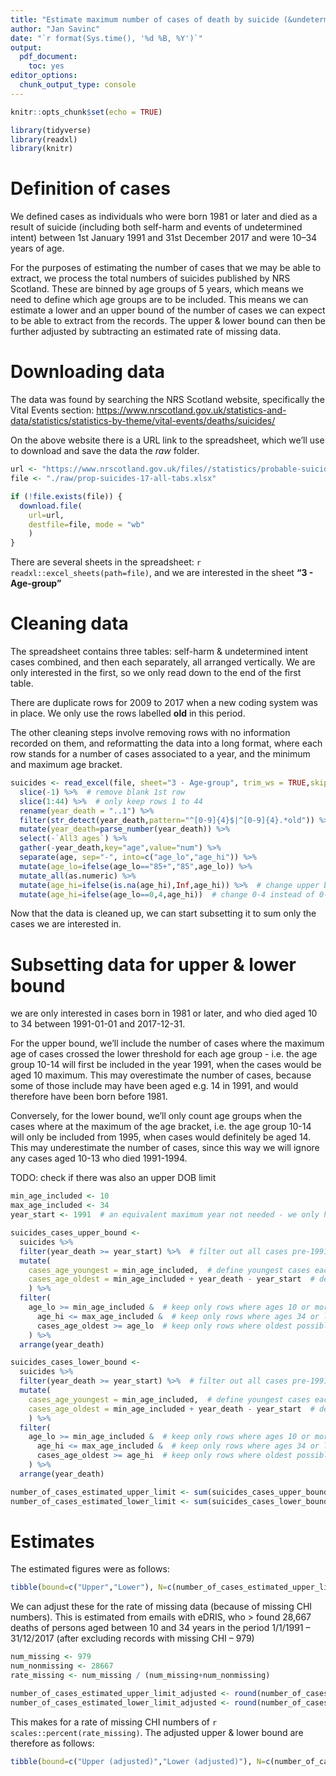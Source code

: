 ```yaml
---
title: "Estimate maximum number of cases of death by suicide (&undetermined intent) from summaries provided by NRS up to 2017"
author: "Jan Savinc"
date: "`r format(Sys.time(), '%d %B, %Y')`"
output: 
  pdf_document:
    toc: yes
editor_options: 
  chunk_output_type: console
---
```


```r
knitr::opts_chunk$set(echo = TRUE)
```

```r
library(tidyverse)
library(readxl)
library(knitr)
```

# Definition of cases

We defined cases as individuals who were born 1981 or later and died as a result of suicide (including both self-harm and events of undetermined intent) between 1st January 1991 and 31st December 2017 and were 10--34 years of age.

For the purposes of estimating the number of cases that we may be able to extract, we process the total numbers of suicides published by NRS Scotland. These are binned by age groups of 5 years, which means we need to define which age groups are to be included. This means we can estimate a lower and an upper bound of the number of cases we can expect to be able to extract from the records. The upper & lower bound can then be further adjusted by subtracting an estimated rate of missing data.

# Downloading data

The data was found by searching the NRS Scotland website, specifically the Vital Events section: [https://www.nrscotland.gov.uk/statistics-and-data/statistics/statistics-by-theme/vital-events/deaths/suicides/](NRS Suicides) 

On the above website there is a URL link to the spreadsheet, which we'll use to download and save the data the *raw* folder. 

```r
url <- "https://www.nrscotland.gov.uk/files//statistics/probable-suicides/2017/prop-suicides-17-all-tabs.xlsx"
file <- "./raw/prop-suicides-17-all-tabs.xlsx"

if (!file.exists(file)) {
  download.file(
    url=url, 
    destfile=file, mode = "wb"
    )
}
```

There are several sheets in the spreadsheet: `r readxl::excel_sheets(path=file)`, and we are interested in the sheet **"3 - Age-group"**

# Cleaning data

The spreadsheet contains three tables: self-harm & undetermined intent cases combined, and then each separately, all arranged vertically. We are only interested in the first, so we only read down to the end of the first table.

There are duplicate rows for 2009 to 2017 when a new coding system was in place. We only use the rows labelled **old** in this period.

The other cleaning steps involve removing rows with no information recorded on them, and reformatting the data into a long format, where each row stands for a number of cases associated to a year, and the minimum and maximum age bracket.

```r
suicides <- read_excel(file, sheet="3 - Age-group", trim_ws = TRUE,skip = 6) %>%
  slice(-1) %>%  # remove blank 1st row
  slice(1:44) %>%  # only keep rows 1 to 44
  rename(year_death = "..1") %>%
  filter(str_detect(year_death,pattern="^[0-9]{4}$|^[0-9]{4}.*old")) %>%
  mutate(year_death=parse_number(year_death)) %>%
  select(-`All3 ages`) %>%
  gather(-year_death,key="age",value="num") %>%
  separate(age, sep="-", into=c("age_lo","age_hi")) %>%
  mutate(age_lo=ifelse(age_lo=="85+","85",age_lo)) %>%
  mutate_all(as.numeric) %>%
  mutate(age_hi=ifelse(is.na(age_hi),Inf,age_hi)) %>%  # change upper bound to infinity in top category
  mutate(age_hi=ifelse(age_lo==0,4,age_hi))  # change 0-4 instead of 0-44
```

Now that the data is cleaned up, we can start subsetting it to sum only the cases we are interested in.

# Subsetting data for upper & lower bound

we are only interested in cases born in 1981 or later, and who died aged 10 to 34 between 1991-01-01 and 2017-12-31.

For the upper bound, we'll include the number of cases where the maximum age of cases crossed the lower threshold for each age group - i.e. the age group 10-14 will first be included in the year 1991, when the cases would be aged 10 maximum. This may overestimate the number of cases, because some of those include may have been aged e.g. 14 in 1991, and would therefore have been born before 1981. 

Conversely, for the lower bound, we'll only count age groups when the cases where at the maximum of the age bracket, i.e. the age group 10-14 will only be included from 1995, when cases would definitely be aged 14. This may underestimate the number of cases, since this way we will ignore any cases aged 10-13 who died 1991-1994.

TODO: check if there was also an upper DOB limit

```r
min_age_included <- 10
max_age_included <- 34
year_start <- 1991  # an equivalent maximum year not needed - we only have data until end of 2017

suicides_cases_upper_bound <-
  suicides %>%
  filter(year_death >= year_start) %>%  # filter out all cases pre-1991
  mutate(
    cases_age_youngest = min_age_included,  # define youngest cases each year (i.e. aged 10)
    cases_age_oldest = min_age_included + year_death - year_start  # define odlest cases each year (i.e. 10 + num. years since 1981)
    ) %>%
  filter(
    age_lo >= min_age_included &  # keep only rows where ages 10 or more are included
      age_hi <= max_age_included &  # keep only rows where ages 34 or less are included
      cases_age_oldest >= age_lo  # keep only rows where oldest possible cases that year cross minimum age bracket
    ) %>%
  arrange(year_death)

suicides_cases_lower_bound <-
  suicides %>%
  filter(year_death >= year_start) %>%  # filter out all cases pre-1991
  mutate(
    cases_age_youngest = min_age_included,  # define youngest cases each year (i.e. aged 10)
    cases_age_oldest = min_age_included + year_death - year_start  # define odlest cases each year (i.e. 10 + num. years since 1981)
    ) %>%
  filter(
    age_lo >= min_age_included &  # keep only rows where ages 10 or more are included
      age_hi <= max_age_included &  # keep only rows where ages 34 or less are included
      cases_age_oldest >= age_hi  # keep only rows where oldest possible cases that year are at maximum age bracket - conservative estimate
    ) %>%
  arrange(year_death)
```

```r
number_of_cases_estimated_upper_limit <- sum(suicides_cases_upper_bound$num)
number_of_cases_estimated_lower_limit <- sum(suicides_cases_lower_bound$num)
```

# Estimates

The estimated figures were as follows:

```r
tibble(bound=c("Upper","Lower"), N=c(number_of_cases_estimated_upper_limit,number_of_cases_estimated_lower_limit)) %>% kable
```

We can adjust these for the rate of missing data (because of missing CHI numbers). This is estimated from emails with eDRIS, who 
> found 28,667 deaths of persons aged between 10 and 34 years in the period 1/1/1991 – 31/12/2017  (after excluding records with missing CHI – 979)

```r
num_missing <- 979
num_nonmissing <- 28667
rate_missing <- num_missing / (num_missing+num_nonmissing)

number_of_cases_estimated_upper_limit_adjusted <- round(number_of_cases_estimated_upper_limit * (1-rate_missing))
number_of_cases_estimated_lower_limit_adjusted <- round(number_of_cases_estimated_lower_limit * (1-rate_missing))
```

This makes for a rate of missing CHI numbers of `r scales::percent(rate_missing)`. The adjusted upper & lower bound are therefore as follows:

```r
tibble(bound=c("Upper (adjusted)","Lower (adjusted)"), N=c(number_of_cases_estimated_upper_limit_adjusted,number_of_cases_estimated_lower_limit_adjusted)) %>% kable
```

